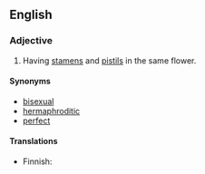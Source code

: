 ==English==

===Adjective===
{{en-adj|-}}

# {{context|botany}} Having [[stamen]]s and [[pistil]]s in the same flower.

====Synonyms====
*[[bisexual]]
*[[hermaphroditic]]
*[[perfect]]

====Translations====
{{top}}
* Finnish: {{t|fi|kaksineuvoinen}}
{{bottom}}
